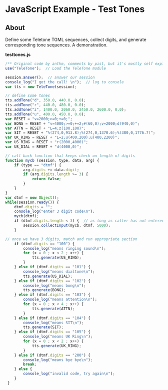 
# JavaScript Example - Test Tones 

 

## About

Define some Teletone TGML sequences, collect digits, and generate corresponding tone sequences. A demonstration.

**testtones.js**

```js
/** Original code by anthm, comments by pist, but it's mostly self explanatory :-) **/
use("TeleTone");  // Load the TeleTone module

session.answer();  // answer our session
console_log("I got the call! \n");  // log to console
var tts = new TeleTone(session);

// define some tones
tts.addTone("d", 350.0, 440.0, 0.0);
tts.addTone("r", 440.0, 480.0, 0.0);
tts.addTone("z", 1400.0, 2060.0, 2450.0, 2600.0, 0.0);
tts.addTone("u", 400.0, 450.0, 0.0);
var RESET = "v=2000;>=0;+=0;";
var BONG = RESET + "v=4000;>=0;+=2;#(60,0);v=2000;d(940,0)";
var ATTN = RESET + "L=4;z(100,100)";
var SIT = RESET + "%(274,0,913.8);%(274,0,1370.6);%(380,0,1776.7)";
var UK_RING = RESET + "L=2;u(400,200);u(400,2200)";
var US_RING = RESET + "r(2000,4000)";
var US_DIAL = RESET + "d(4000,0)";

// call back function that keeps check on length of digits
function mycb (session, type, data, arg) {
    if (type == "dtmf") {
        arg.digits += data.digit;
        if (arg.digits.length >= 3) {
            return false;
        }
    }
}
var dtmf = new Object();
while(session.ready()) {
    dtmf.digits = "";
    console_log("enter 3 digit code\n");
    mycb(dtmf);
    if (dtmf.digits.length < 3) {  // as long as caller has not entered enough digits, keep collecting (until timeout of 5000)
        session.collectInput(mycb, dtmf, 5000);
    }

// once we have 3 digits, match and run appropriate section
    if (dtmf.digits == "100") {
        console_log("means ringing sound\n");
        for (x = 0 ; x < 2 ; x++) {
            tts.generate(US_RING);
        }
    } else if (dtmf.digits == "101") {
        console_log("means dialtone\n");
        tts.generate(US_DIAL);
    } else if (dtmf.digits == "102") {
        console_log("means bong\n");
        tts.generate(BONG);
    } else if (dtmf.digits == "103") {
        console_log("means attention\n");
        for (x = 0 ; x < 4 ; x++) {
            tts.generate(ATTN);
        }
    } else if (dtmf.digits == "104") {
        console_log("means SIT\n");
        tts.generate(SIT);
    } else if (dtmf.digits == "105") {
        console_log("means UK Ring\n");
        for (x = 0 ; x < 2 ; x++) {
            tts.generate(UK_RING);
        }
    } else if (dtmf.digits == "200") {
        console_log("means bye bye\n");
        break;
    } else {
        console_log("invalid code, try again\n");
    }
 }
```


